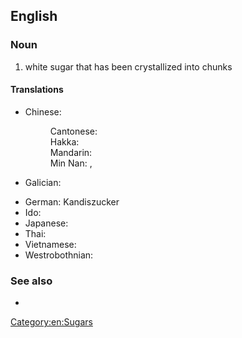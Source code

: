==English==
{{wikipedia}}

===Noun===
{{en-noun|-}}

# white sugar that has been crystallized into chunks

====Translations====
{{trans-top|white sugar that has been crystallized into chunks}}
* Chinese:
*: Cantonese: {{t|yue|冰糖|tr=bing1 tong4}}
*: Hakka: {{t|hak|冰糖|tr=pên-thòng}}
*: Mandarin: {{t+|cmn|冰糖|tr=bīngtáng}}
*: Min Nan: {{t+|nan|糖霜|tr=thn̂g-sng}}, {{t+|nan|冰糖|tr=peng-thn̂g}}
* Galician: {{t+|gl|azucre candi|m}}
{{trans-mid}}
* German: Kandiszucker
* Ido: {{t+|io|kandio}}
* Japanese: {{t|ja|氷砂糖|tr=こおりざとう, koorizatō|sc=Jpan}}
* Thai: {{t|th|น้ำตาลกรวด}}
* Vietnamese: {{t|vi|đường phèn}}
* Westrobothnian: {{t|gmq-bot|brøsåkkęr|n}}
{{trans-bottom}}

===See also===
* {{l|en|rock candy}}

[[Category:en:Sugars]]